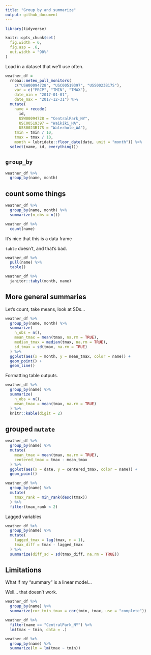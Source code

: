 ```yaml
---
title: "Group by and summarize"
output: github_document
---
```


```r
library(tidyverse)

knitr::opts_chunk$set(
  fig.width = 6,
  fig.asp = .6,
  out.width = "90%"
)
```

Load in a dataset that we'll use often.

```r
weather_df =  
  rnoaa::meteo_pull_monitors(
    c("USW00094728", "USC00519397", "USS0023B17S"),
    var = c("PRCP", "TMIN", "TMAX"), 
    date_min = "2017-01-01",
    date_max = "2017-12-31") %>%
  mutate(
    name = recode(
      id, 
      USW00094728 = "CentralPark_NY", 
      USC00519397 = "Waikiki_HA",
      USS0023B17S = "Waterhole_WA"),
    tmin = tmin / 10,
    tmax = tmax / 10,
    month = lubridate::floor_date(date, unit = "month")) %>%
  select(name, id, everything())
```

## `group_by`

```r
weather_df %>%
  group_by(name, month)
```

## count some things

```r
weather_df %>%
  group_by(name, month) %>%
  summarize(n_obs = n())

weather_df %>%
  count(name)
```

It's nice that this is a data frame

`table` doesn't, and that's bad.

```r
weather_df %>%
  pull(name) %>%
  table()
```

```r
weather_df %>%
  janitor::tabyl(month, name)
```

## More general summaries

Let's count, take means, look at SDs...

```r
weather_df %>%
  group_by(name, month) %>%
  summarize(
    n_obs = n(),
    mean_tmax = mean(tmax, na.rm = TRUE),
    median_tmax = median(tmax, na.rm = TRUE),
    sd_tmax = sd(tmax, na.rm = TRUE)
  ) %>%
  ggplot(aes(x = month, y = mean_tmax, color = name)) +
  geom_point() +
  geom_line()
```

Formatting table outputs.

```r
weather_df %>%
  group_by(name) %>%
  summarize(
    n_obs = n(),
    mean_tmax = mean(tmax, na.rm = TRUE)
  ) %>%
  knitr::kable(digit = 2)
```

## grouped `mutate`

```r
weather_df %>%
  group_by(name) %>%
  mutate(
    mean_tmax = mean(tmax, na.rm = TRUE),
    centered_tmax = tmax - mean_tmax
  ) %>%
  ggplot(aes(x = date, y = centered_tmax, color = name)) +
  geom_point()
```

```r
weather_df %>%
  group_by(name) %>%
  mutate(
    tmax_rank = min_rank(desc(tmax))
  ) %>%
  filter(tmax_rank < 2)
```

Lagged variables

```r
weather_df %>%
  group_by(name) %>%
  mutate(
    lagged_tmax = lag(tmax, n = 1),
    tmax_diff = tmax - lagged_tmax
  ) %>%
  summarize(diff_sd = sd(tmax_diff, na.rm = TRUE))
```

## Limitations

What if my "summary" is a linear model...

Well... that doesn't work.

```r
weather_df %>%
  group_by(name) %>%
  summarize(cor_tmin_tmax = cor(tmin, tmax, use = "complete"))

weather_df %>%
  filter(name == "CentralPark_NY") %>%
  lm(tmax ~ tmin, data = .)

weather_df %>%
  group_by(name) %>%
  summarize(lm = lm(tmax ~ tmin))
```

